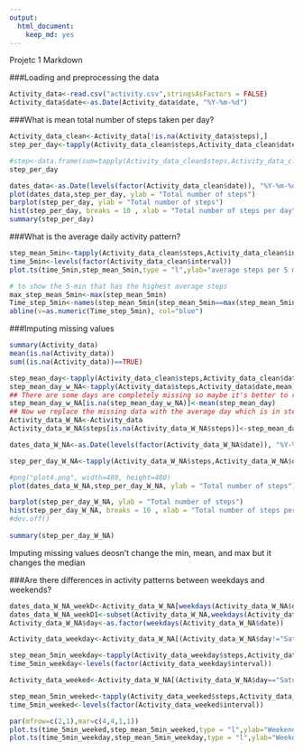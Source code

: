 ```yaml
---
output: 
  html_document: 
    keep_md: yes
---
```

Projetc 1 Markdown

###Loading and preprocessing the data
```r
Activity_data<-read.csv("activity.csv",stringsAsFactors = FALSE)
Activity_data$date<-as.Date(Activity_data$date, "%Y-%m-%d")
```

###What is mean total number of steps taken per day?
```r
Activity_data_clean<-Activity_data[!is.na(Activity_data$steps),]
step_per_day<-tapply(Activity_data_clean$steps,Activity_data_clean$date,sum)

#step<-data.frame(sum=tapply(Activity_data_clean$steps,Activity_data_clean$date,sum))
step_per_day
```


```r
dates_data<-as.Date(levels(factor(Activity_data_clean$date)), "%Y-%m-%d")
plot(dates_data,step_per_day, ylab = "Total number of steps")
barplot(step_per_day, ylab = "Total number of steps")
hist(step_per_day, breaks = 10 , xlab = "Total number of steps per day",main="Histogram: steps per day")
summary(step_per_day)
```



###What is the average daily activity pattern? 
```r
step_mean_5min<-tapply(Activity_data_clean$steps,Activity_data_clean$interval,mean)
time_5min<-levels(factor(Activity_data_clean$interval))
plot.ts(time_5min,step_mean_5min,type = "l",ylab="average steps per 5 min", xlab="5-min hrmin")

# to show the 5-min that has the highest average steps
max_step_mean_5min<-max(step_mean_5min)
Time_step_5min<-names(step_mean_5min[step_mean_5min==max(step_mean_5min)])
abline(v=as.numeric(Time_step_5min), col="blue")
```



###Imputing missing values
```r
summary(Activity_data)
mean(is.na(Activity_data))
sum((is.na(Activity_data))==TRUE)

step_mean_day<-tapply(Activity_data_clean$steps,Activity_data_clean$date,mean)
step_mean_day_w_NA<-tapply(Activity_data$steps,Activity_data$date,mean)
## There are some days are completely missing so maybe it's better to replace them with average over all
step_mean_day_w_NA[is.na(step_mean_day_w_NA)]<-mean(step_mean_day)
## Now we replace the missing data with the average day which is in step_mean_day_w_NA 
Activity_data_W_NA<-Activity_data
Activity_data_W_NA$steps[is.na(Activity_data_W_NA$steps)]<-step_mean_day_w_NA[as.character(Activity_data_W_NA$date[is.na(Activity_data_W_NA$steps)])]

dates_data_W_NA<-as.Date(levels(factor(Activity_data_W_NA$date)), "%Y-%m-%d")

step_per_day_W_NA<-tapply(Activity_data_W_NA$steps,Activity_data_W_NA$date,sum)

#png("plot4.png", width=480, height=480)
plot(dates_data_W_NA,step_per_day_W_NA, ylab = "Total number of steps")

barplot(step_per_day_W_NA, ylab = "Total number of steps")
hist(step_per_day_W_NA, breaks = 10 , xlab = "Total number of steps per day",main="Histogram: steps per day")
#dev.off()
 
summary(step_per_day_W_NA)
```



Imputing missing values deosn't change the min, mean, and max but it changes the median

###Are there differences in activity patterns between weekdays and weekends?
```r
dates_data_W_NA_weekD<-Activity_data_W_NA[weekdays(Activity_data_W_NA$date)!="Saturday"|weekdays(Activity_data_W_NA$date)!="Sunday",]
dates_data_W_NA_weekD1<-subset(Activity_data_W_NA,weekdays(Activity_data_W_NA$date)!="Saturday"|weekdays(Activity_data_W_NA$date)!="Sunday")
Activity_data_W_NA$day<-as.factor(weekdays(Activity_data_W_NA$date))

Activity_data_weekday<-Activity_data_W_NA[(Activity_data_W_NA$day!="Saturday"&Activity_data_W_NA$day!="Sunday"),]

step_mean_5min_weekday<-tapply(Activity_data_weekday$steps,Activity_data_weekday$interval,mean)
time_5min_weekday<-levels(factor(Activity_data_weekday$interval))

Activity_data_weeked<-Activity_data_W_NA[(Activity_data_W_NA$day=="Saturday"|Activity_data_W_NA$day=="Sunday"),]

step_mean_5min_weeked<-tapply(Activity_data_weeked$steps,Activity_data_weeked$interval,mean)
time_5min_weeked<-levels(factor(Activity_data_weeked$interval))

par(mfrow=c(2,1),mar=c(4,4,1,1))
plot.ts(time_5min_weeked,step_mean_5min_weeked,type = "l",ylab="Weekend", xlab="5-min hrmin")
plot.ts(time_5min_weekday,step_mean_5min_weekday,type = "l",ylab="Weekday", xlab="5-min hrmin")
```